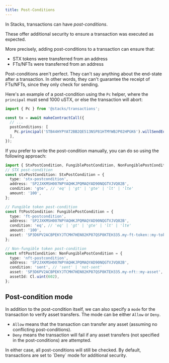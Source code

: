 ```yaml
---
title: Post-Conditions
---
```


In Stacks, transactions can have *post-conditions*.

These offer additional security to ensure a transaction was executed as expected.

More precisely, adding post-conditions to a transaction can ensure that:

- STX tokens were transferred from an address
- FTs/NFTs were transferred from an address

<Callout title="Info">
Post-conditions aren't perfect. They can't say anything about the end-state after a transaction. In other words, they can't guarantee the receipt of FTs/NFTs, since they only check for sending.
</Callout>

Here's an example of a post-condition using the `Pc` helper, where the `principal` must send 1000 uSTX, or else the transaction will abort:

```ts -n
import { Pc } from '@stacks/transactions';

const tx = await makeContractCall({
  // ...
  postConditions: [
    Pc.principal('STB44HYPYAT2BB2QE513NSP81HTMYWBJP02HPGK6').willSendEq(1000).ustx(),
  ],
});
```

If you prefer to write the post-condition manually, you can do so using the following approach:

```ts -n
import { StxPostCondition, FungiblePostCondition, NonFungiblePostCondition } from '@stacks/transactions';
// STX post-condition
const stxPostCondition: StxPostCondition = {
  type: 'stx-postcondition',
  address: 'SP2JXKMSH007NPYAQHKJPQMAQYAD90NQGTVJVQ02B',
  condition: 'gte', // 'eq' | 'gt' | 'gte' | 'lt' | 'lte'
  amount: '100',
};

// Fungible token post-condition
const ftPostCondition: FungiblePostCondition = {
  type: 'ft-postcondition',
  address: 'SP2JXKMSH007NPYAQHKJPQMAQYAD90NQGTVJVQ02B',
  condition: 'eq', // 'eq' | 'gt' | 'gte' | 'lt' | 'lte'
  amount: '100',
  asset: 'SP3D6PV2ACBPEKYJTCMH7HEN02KP87QSP8KTEH335.my-ft-token::my-token',
};

// Non-fungible token post-condition
const nftPostCondition: NonFungiblePostCondition = {
  type: 'nft-postcondition',
  address: 'SP2JXKMSH007NPYAQHKJPQMAQYAD90NQGTVJVQ02B',
  condition: 'sent', // 'sent' | 'not-sent'
  asset: 'SP3D6PV2ACBPEKYJTCMH7HEN02KP87QSP8KTEH335.my-nft::my-asset',
  assetId: Cl.uint(602),
};
```

## Post-condition mode

In addition to the post-condition itself, we can also specify a `mode` for the transaction to verify asset transfers.
The mode can be either `Allow` or `Deny`.

- `Allow` means that the transaction can transfer any asset (assuming no conflicting post-conditions).
- `Deny` means the transaction will fail if any asset transfers (not specified in the post-conditions) are attempted.

<Callout>
In either case, all post-conditions will still be checked.
By default, transactions are set to `Deny` mode for additional security.
</Callout>